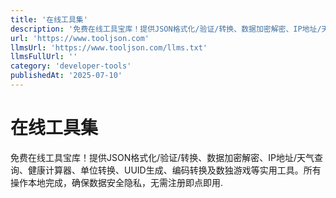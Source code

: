 ```yaml
---
title: '在线工具集'
description: '免费在线工具宝库！提供JSON格式化/验证/转换、数据加密解密、IP地址/天气查询、健康计算器、单位转换、UUID生成、编码转换及数独游戏等实用工具。所有操作本地完成，确保数据安全隐私，无需注册即点即用.'
url: 'https://www.tooljson.com'
llmsUrl: 'https://www.tooljson.com/llms.txt'
llmsFullUrl: ''
category: 'developer-tools'
publishedAt: '2025-07-10'
---
```


# 在线工具集

免费在线工具宝库！提供JSON格式化/验证/转换、数据加密解密、IP地址/天气查询、健康计算器、单位转换、UUID生成、编码转换及数独游戏等实用工具。所有操作本地完成，确保数据安全隐私，无需注册即点即用.
